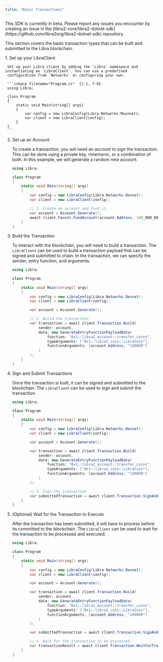 ```yaml
---
title: "Basic Transactions"
---
```



<Aside type="caution" emoji="❗">
  This SDK is currently in beta. Please report any issues you encounter by
  creating an issue in the
  [libra2-core/libra2-dotnet-sdk](https://github.com/libra2org/libra2-dotnet-sdk)
  repository.
</Aside>

This section covers the basic transaction types that can be built and submitted to the Libra blockchain.

<Steps>
  1. Set up your LibraClient

     Set up your Libra client by adding the `Libra` namespace and instantiating an `LibraClient`. You can use a predefined
     configuration from `Networks` or configuring your own.

     ```csharp filename="Program.cs"  {1-1, 7-8}
     using Libra;

     class Program
     {
         static void Main(string[] args)
         {
             var config = new LibraConfig(Libra.Networks.Mainnet);
             var client = new LibraClient(config);
         }
     }
     ```

  2. Set up an Account

     To create a transaction, you will need an account to sign the transaction. This can be done using a private key,
     mnemonic, or a combination of both. In this example, we will generate a random new account.

     ```csharp filename="Program.cs" {10-12}
     using Libra;

     class Program
     {
         static void Main(string[] args)
         {
             var config = new LibraConfig(Libra.Networks.Devnet);
             var client = new LibraClient(config);

             // 1. Create an account and fund it.
             var account = Account.Generate();
             await client.Faucet.FundAccount(account.Address, 100_000_000);
         }
     }
     ```

  3. Build the Transaction

     To interact with the blockchain, you will need to build a transaction. The `LibraClient` can be
     used to build a transaction payload that can be signed and submitted to chain. In the transaction,
     we can specify the sender, entry function, and arguments.

     ```csharp filename="Program.cs" {12-20}
     using Libra;

     class Program
     {
         static void Main(string[] args)
         {
             var config = new LibraConfig(Libra.Networks.Devnet);
             var client = new LibraClient(config);

             var account = Account.Generate();

             // 2. Build the transaction
             var transaction = await client.Transaction.Build(
                 sender: account,
                 data: new GenerateEntryFunctionPayloadData(
                     function: "0x1::libra2_account::transfer_coins",
                     typeArguments: ["0x1::libra2_coin::LibraCoin"],
                     functionArguments: [account.Address, "100000"]
                 )
             );
         }
     }
     ```

  4. Sign and Submit Transactions

     Once the transaction is built, it can be signed and submitted to the blockchain. The `LibraClient` can be
     used to sign and submit the transaction.

     ```csharp filename="Program.cs" {21-22}
     using Libra;

     class Program
     {
         static void Main(string[] args)
         {
             var config = new LibraConfig(Libra.Networks.Devnet);
             var client = new LibraClient(config);

             var account = Account.Generate();

             var transaction = await client.Transaction.Build(
                 sender: account,
                 data: new GenerateEntryFunctionPayloadData(
                     function: "0x1::libra2_account::transfer_coins",
                     typeArguments: ["0x1::libra2_coin::LibraCoin"],
                     functionArguments: [account.Address, "100000"]
                 )
             );

             // 3. Sign the transaction
             var submittedTransaction = await client.Transaction.SignAndSubmitTransaction(signer, transaction);
         }
     }
     ```

  5. (Optional) Wait for the Transaction to Execute

     After the transaction has been submitted, it will have to process before its committed to the blockchain. The `LibraClient` can be
     used to wait for the transaction to be processed and executed.

     ```csharp filename="Program.cs" {23-24}
     using Libra;

     class Program
     {
         static void Main(string[] args)
         {
             var config = new LibraConfig(Libra.Networks.Devnet);
             var client = new LibraClient(config);

             var account = Account.Generate();

             var transaction = await client.Transaction.Build(
                 sender: account,
                 data: new GenerateEntryFunctionPayloadData(
                     function: "0x1::libra2_account::transfer_coins",
                     typeArguments: ["0x1::libra2_coin::LibraCoin"],
                     functionArguments: [account.Address, "100000"]
                 )
             );

             var submittedTransaction = await client.Transaction.SignAndSubmitTransaction(account, transaction);

             // 4. Wait for the transaction to be processed
             var transactionResult = await client.Transaction.WaitForTransaction(submittedTransaction.Hash);
         }
     }
     ```
</Steps>
